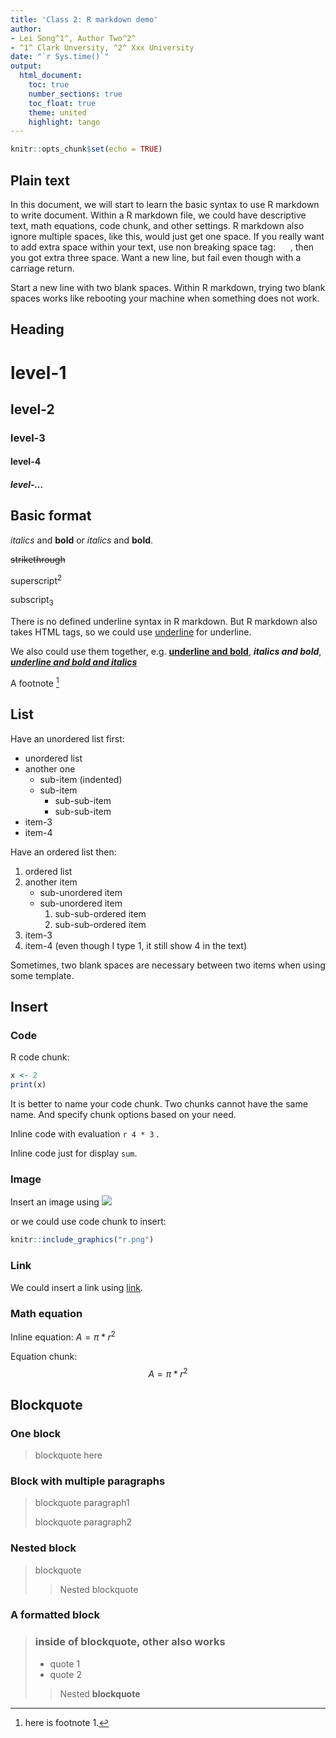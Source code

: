 ```yaml
---
title: 'Class 2: R markdown demo'
author: 
- Lei Song^1^, Author Two^2^
- ^1^ Clark Unversity, ^2^ Xxx University
date: "`r Sys.time()`"
output: 
  html_document:
    toc: true
    number_sections: true
    toc_float: true
    theme: united
    highlight: tango
---
```


```r
knitr::opts_chunk$set(echo = TRUE)
```

## Plain text
In this document, we will start to learn the basic syntax to use R markdown to write document. Within a R markdown file, we could have descriptive text, math equations, code chunk, and other settings. R markdown also ignore     multiple spaces, like            this, would     just get one     space. If you really want to add extra space within your text, use non breaking space tag: &nbsp; &nbsp; &nbsp;, then you got extra three space.
Want a new line, but fail even though with a carriage return. 

Start a new line with two blank spaces. Within R markdown, trying two blank spaces works like rebooting your machine when something does not work.

## Heading
# level-1
## level-2
### level-3
#### level-4
##### level-...

## Basic format

*italics* and **bold** or _italics_ and __bold__.

~~strikethrough~~

superscript^2^

subscript~3~

There is no defined underline syntax in R markdown. But R markdown also takes HTML tags, so we could use <ins>underline</ins> for underline.

We also could use them together, e.g. **<ins>underline and bold</ins>**, ***italics and bold***, ***<ins>underline and bold and italics</ins>***

A footnote [^1]

[^1]: here is footnote 1.

## List

Have an unordered list first:

* unordered list
* another one
    * sub-item (indented)
    * sub-item
      + sub-sub-item
      + sub-sub-item
* item-3
* item-4

Have an ordered list then:

1. ordered list
2. another item
    + sub-unordered item
    + sub-unordered item
      1. sub-sub-ordered item
      2. sub-sub-ordered item
3. item-3
1. item-4 (even though I type 1, it still show 4 in the text)
      
Sometimes, two blank spaces are necessary between two items when using some template.

## Insert
### Code
R code chunk:
```r
x <- 2
print(x)
```

It is better to name your code chunk. Two chunks cannot have the same name. And specify chunk options based on your need.

Inline code with evaluation `r 4 * 3` .

Inline code just for display `sum`.

### Image
Insert an image using ![](imgs/r.png)

or we could use code chunk to insert:

```r
knitr::include_graphics("r.png")
```

### Link
We could insert a link using [link](https://www.r-project.org).

### Math equation
Inline equation: $A = \pi*r^{2}$

Equation chunk: $$A = \pi*r^{2}$$

## Blockquote

### One block

> blockquote here

### Block with multiple paragraphs

> blockquote paragraph1
>
> blockquote paragraph2

### Nested block

> blockquote
>
>> Nested blockquote

### A formatted block

> ### inside of blockquote, other also works
>
> - quote 1
> - quote 2
>
>> Nested **blockquote**
